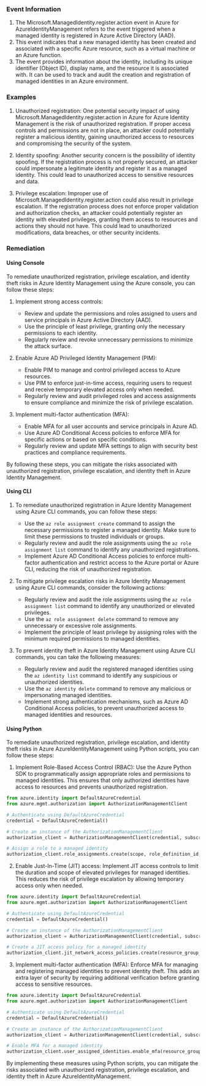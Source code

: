 
### Event Information

1. The Microsoft.ManagedIdentity.register.action event in Azure for AzureIdentityManagement refers to the event triggered when a managed identity is registered in Azure Active Directory (AAD).
2. This event indicates that a new managed identity has been created and associated with a specific Azure resource, such as a virtual machine or an Azure function.
3. The event provides information about the identity, including its unique identifier (Object ID), display name, and the resource it is associated with. It can be used to track and audit the creation and registration of managed identities in an Azure environment.


### Examples

1. Unauthorized registration: One potential security impact of using Microsoft.ManagedIdentity.register.action in Azure for Azure Identity Management is the risk of unauthorized registration. If proper access controls and permissions are not in place, an attacker could potentially register a malicious identity, gaining unauthorized access to resources and compromising the security of the system.

2. Identity spoofing: Another security concern is the possibility of identity spoofing. If the registration process is not properly secured, an attacker could impersonate a legitimate identity and register it as a managed identity. This could lead to unauthorized access to sensitive resources and data.

3. Privilege escalation: Improper use of Microsoft.ManagedIdentity.register.action could also result in privilege escalation. If the registration process does not enforce proper validation and authorization checks, an attacker could potentially register an identity with elevated privileges, granting them access to resources and actions they should not have. This could lead to unauthorized modifications, data breaches, or other security incidents.

### Remediation

#### Using Console

To remediate unauthorized registration, privilege escalation, and identity theft risks in Azure Identity Management using the Azure console, you can follow these steps:

1. Implement strong access controls:
   - Review and update the permissions and roles assigned to users and service principals in Azure Active Directory (AAD).
   - Use the principle of least privilege, granting only the necessary permissions to each identity.
   - Regularly review and revoke unnecessary permissions to minimize the attack surface.

2. Enable Azure AD Privileged Identity Management (PIM):
   - Enable PIM to manage and control privileged access to Azure resources.
   - Use PIM to enforce just-in-time access, requiring users to request and receive temporary elevated access only when needed.
   - Regularly review and audit privileged roles and access assignments to ensure compliance and minimize the risk of privilege escalation.

3. Implement multi-factor authentication (MFA):
   - Enable MFA for all user accounts and service principals in Azure AD.
   - Use Azure AD Conditional Access policies to enforce MFA for specific actions or based on specific conditions.
   - Regularly review and update MFA settings to align with security best practices and compliance requirements.

By following these steps, you can mitigate the risks associated with unauthorized registration, privilege escalation, and identity theft in Azure Identity Management.

#### Using CLI

1. To remediate unauthorized registration in Azure Identity Management using Azure CLI commands, you can follow these steps:
   - Use the `az role assignment create` command to assign the necessary permissions to register a managed identity. Make sure to limit these permissions to trusted individuals or groups.
   - Regularly review and audit the role assignments using the `az role assignment list` command to identify any unauthorized registrations.
   - Implement Azure AD Conditional Access policies to enforce multi-factor authentication and restrict access to the Azure portal or Azure CLI, reducing the risk of unauthorized registration.

2. To mitigate privilege escalation risks in Azure Identity Management using Azure CLI commands, consider the following actions:
   - Regularly review and audit the role assignments using the `az role assignment list` command to identify any unauthorized or elevated privileges.
   - Use the `az role assignment delete` command to remove any unnecessary or excessive role assignments.
   - Implement the principle of least privilege by assigning roles with the minimum required permissions to managed identities.

3. To prevent identity theft in Azure Identity Management using Azure CLI commands, you can take the following measures:
   - Regularly review and audit the registered managed identities using the `az identity list` command to identify any suspicious or unauthorized identities.
   - Use the `az identity delete` command to remove any malicious or impersonating managed identities.
   - Implement strong authentication mechanisms, such as Azure AD Conditional Access policies, to prevent unauthorized access to managed identities and resources.

#### Using Python

To remediate unauthorized registration, privilege escalation, and identity theft risks in Azure AzureIdentityManagement using Python scripts, you can follow these steps:

1. Implement Role-Based Access Control (RBAC): Use the Azure Python SDK to programmatically assign appropriate roles and permissions to managed identities. This ensures that only authorized identities have access to resources and prevents unauthorized registration.

```python
from azure.identity import DefaultAzureCredential
from azure.mgmt.authorization import AuthorizationManagementClient

# Authenticate using DefaultAzureCredential
credential = DefaultAzureCredential()

# Create an instance of the AuthorizationManagementClient
authorization_client = AuthorizationManagementClient(credential, subscription_id)

# Assign a role to a managed identity
authorization_client.role_assignments.create(scope, role_definition_id, principal_id)
```

2. Enable Just-In-Time (JIT) access: Implement JIT access controls to limit the duration and scope of elevated privileges for managed identities. This reduces the risk of privilege escalation by allowing temporary access only when needed.

```python
from azure.identity import DefaultAzureCredential
from azure.mgmt.authorization import AuthorizationManagementClient

# Authenticate using DefaultAzureCredential
credential = DefaultAzureCredential()

# Create an instance of the AuthorizationManagementClient
authorization_client = AuthorizationManagementClient(credential, subscription_id)

# Create a JIT access policy for a managed identity
authorization_client.jit_network_access_policies.create(resource_group_name, vm_name, policy_name, virtual_machine_id, ports, protocol, virtual_network_subnet_id, duration)
```

3. Implement multi-factor authentication (MFA): Enforce MFA for managing and registering managed identities to prevent identity theft. This adds an extra layer of security by requiring additional verification before granting access to sensitive resources.

```python
from azure.identity import DefaultAzureCredential
from azure.mgmt.authorization import AuthorizationManagementClient

# Authenticate using DefaultAzureCredential
credential = DefaultAzureCredential()

# Create an instance of the AuthorizationManagementClient
authorization_client = AuthorizationManagementClient(credential, subscription_id)

# Enable MFA for a managed identity
authorization_client.user_assigned_identities.enable_mfa(resource_group_name, identity_name)
```

By implementing these measures using Python scripts, you can mitigate the risks associated with unauthorized registration, privilege escalation, and identity theft in Azure AzureIdentityManagement.

